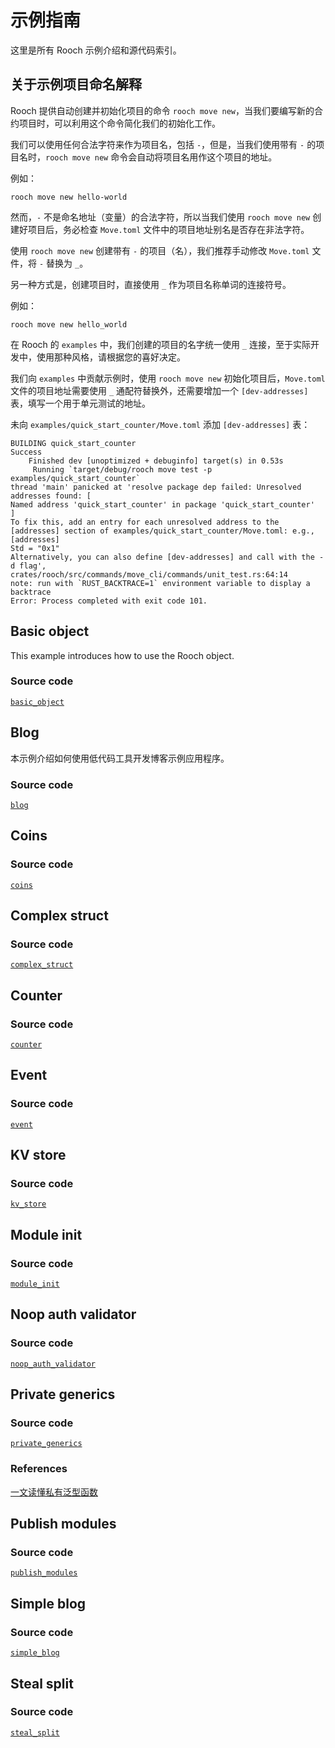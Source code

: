 # 示例指南

这里是所有 Rooch 示例介绍和源代码索引。

## 关于示例项目命名解释

Rooch 提供自动创建并初始化项目的命令 `rooch move new`，当我们要编写新的合约项目时，可以利用这个命令简化我们的初始化工作。

我们可以使用任何合法字符来作为项目名，包括 `-`，但是，当我们使用带有 `-` 的项目名时，`rooch move new` 命令会自动将项目名用作这个项目的地址。

例如：

```shell
rooch move new hello-world
```

然而，`-` 不是命名地址（变量）的合法字符，所以当我们使用 `rooch move new` 创建好项目后，务必检查 `Move.toml` 文件中的项目地址别名是否存在非法字符。

使用 `rooch move new` 创建带有 `-` 的项目（名），我们推荐手动修改 `Move.toml` 文件，将 `-` 替换为 `_`。

另一种方式是，创建项目时，直接使用 `_` 作为项目名称单词的连接符号。

例如：

```shell
rooch move new hello_world
```

在 Rooch 的 `examples` 中，我们创建的项目的名字统一使用 `_` 连接，至于实际开发中，使用那种风格，请根据您的喜好决定。

我们向 `examples` 中贡献示例时，使用 `rooch move new` 初始化项目后，`Move.toml` 文件的项目地址需要使用 `_` 通配符替换外，还需要增加一个 `[dev-addresses]` 表，填写一个用于单元测试的地址。

未向 `examples/quick_start_counter/Move.toml` 添加 `[dev-addresses]` 表：

```shell
BUILDING quick_start_counter
Success
    Finished dev [unoptimized + debuginfo] target(s) in 0.53s
     Running `target/debug/rooch move test -p examples/quick_start_counter`
thread 'main' panicked at 'resolve package dep failed: Unresolved addresses found: [
Named address 'quick_start_counter' in package 'quick_start_counter'
]
To fix this, add an entry for each unresolved address to the [addresses] section of examples/quick_start_counter/Move.toml: e.g.,
[addresses]
Std = "0x1"
Alternatively, you can also define [dev-addresses] and call with the -d flag', crates/rooch/src/commands/move_cli/commands/unit_test.rs:64:14
note: run with `RUST_BACKTRACE=1` environment variable to display a backtrace
Error: Process completed with exit code 101.
```

## Basic object

This example introduces how to use the Rooch object.

### Source code

[`basic_object`](https://github.com/rooch-network/rooch/tree/main/examples/basic_object)

## Blog

本示例介绍如何使用低代码工具开发博客示例应用程序。

### Source code

[`blog`](https://github.com/rooch-network/rooch/tree/main/examples/blog)

## Coins

### Source code

[`coins`](https://github.com/rooch-network/rooch/tree/main/examples/coins)

## Complex struct

### Source code

[`complex_struct`](https://github.com/rooch-network/rooch/tree/main/examples/complex_struct)

## Counter

### Source code

[`counter`](https://github.com/rooch-network/rooch/tree/main/examples/counter)

## Event

### Source code

[`event`](https://github.com/rooch-network/rooch/tree/main/examples/event)

## KV store

### Source code

[`kv_store`](https://github.com/rooch-network/rooch/tree/main/examples/kv_store)

## Module init

### Source code

[`module_init`](https://github.com/rooch-network/rooch/tree/main/examples/module_init)

## Noop auth validator

### Source code

[`noop_auth_validator`](https://github.com/rooch-network/rooch/tree/main/examples/noop_auth_validator)

## Private generics

### Source code

[`private_generics`](https://github.com/rooch-network/rooch/tree/main/examples/private_generics)

### References

[一文读懂私有泛型函数](https://rooch.network/blog/read-private-generics-in-one-article)

## Publish modules

### Source code

[`publish_modules`](https://github.com/rooch-network/rooch/tree/main/examples/publish_modules)

## Simple blog

### Source code

[`simple_blog`](https://github.com/rooch-network/rooch/tree/main/examples/simple_blog)

## Steal split

### Source code

[`steal_split`](https://github.com/rooch-network/rooch/tree/main/examples/steal_split)
